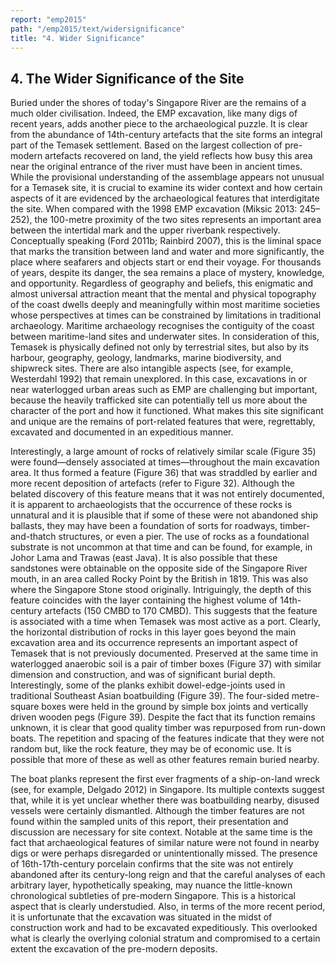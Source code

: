 ```yaml
---
report: "emp2015"
path: "/emp2015/text/widersignificance"
title: "4. Wider Significance"
---
```




## 4. The Wider Significance of the Site
Buried under the shores of today's Singapore River are the remains of a much older civilisation. Indeed, the EMP excavation, like many digs of recent years, adds another piece to the archaeological puzzle. It is clear from the abundance of 14th-century artefacts that the site forms an integral part of the Temasek settlement. Based on the largest collection of pre-modern artefacts recovered on land, the yield reflects how busy this area near the original entrance of the river must have been in ancient times. While the provisional understanding of the assemblage appears not unusual for a Temasek site, it is crucial to examine its wider context and how certain aspects of it are evidenced by the archaeological features that interdigitate the site. When compared with the 1998 EMP excavation (Miksic 2013: 245–252), the 100-metre proximity of the two sites represents an important area between the intertidal mark and the upper riverbank respectively. Conceptually speaking (Ford 2011b; Rainbird 2007), this is the liminal space that marks the transition between land and water and more significantly, the place where seafarers and objects start or end their voyage. For thousands of years, despite its danger, the sea remains a place of mystery, knowledge, and opportunity. Regardless of geography and beliefs, this enigmatic and almost universal attraction meant that the mental and physical topography of the coast dwells deeply and meaningfully within most maritime societies whose perspectives at times can be constrained by limitations in traditional archaeology. Maritime archaeology recognises the contiguity of the coast between maritime-land sites and underwater sites. In consideration of this, Temasek is physically defined not only by terrestrial sites, but also by its harbour, geography, geology, landmarks, marine biodiversity, and shipwreck sites. There are also intangible aspects (see, for example, Westerdahl 1992) that remain unexplored. In this case, excavations in or near waterlogged urban areas such as EMP are challenging but important, because the heavily trafficked site can potentially tell us more about the character of the port and how it functioned. What makes this site significant and unique are the remains of port-related features that were, regrettably, excavated and documented in an expeditious manner.

Interestingly, a large amount of rocks of relatively similar scale (Figure 35) were found—densely associated at times—throughout the main excavation area. It thus formed a feature (Figure 36) that was straddled by earlier and more recent deposition of artefacts (refer to Figure 32). Although the belated discovery of this feature means that it was not entirely documented, it is apparent to archaeologists that the occurrence of these rocks is unnatural and it is plausible that if some of these were not abandoned ship ballasts, they may have been a foundation of sorts for roadways, timber-and-thatch structures, or even a pier. The use of rocks as a foundational substrate is not uncommon at that time and can be found, for example, in Johor Lama and Trawas (east Java). It is also possible that these sandstones were obtainable on the opposite side of the Singapore River mouth, in an area called Rocky Point by the British in 1819. This was also where the Singapore Stone stood originally. Intriguingly, the depth of this feature coincides with the layer containing the highest volume of 14th-century artefacts (150 CMBD to 170 CMBD). This suggests that the feature is associated with a time when Temasek was most active as a port. Clearly, the horizontal distribution of rocks in this layer goes beyond the main excavation area and its occurrence represents an important aspect of Temasek that is not previously documented. Preserved at the same time in waterlogged anaerobic soil is a pair of timber boxes (Figure 37) with similar dimension and construction, and was of significant burial depth. Interestingly, some of the planks exhibit dowel-edge-joints used in traditional Southeast Asian boatbuilding (Figure 39). The four-sided metre-square boxes were held in the ground by simple box joints and vertically driven wooden pegs (Figure 39). Despite the fact that its function remains unknown, it is clear that good quality timber was repurposed from run-down boats. The repetition and spacing of the features indicate that they were not random but, like the rock feature, they may be of economic use. It is possible that more of these as well as other features remain buried nearby. 

The boat planks represent the first ever fragments of a ship-on-land wreck (see, for example, Delgado 2012) in Singapore. Its multiple contexts suggest that, while it is yet unclear whether there was boatbuilding nearby, disused vessels were certainly dismantled. Although the timber features are not found within the sampled units of this report, their presentation and discussion are necessary for site context. Notable at the same time is the fact that archaeological features of similar nature were not found in nearby digs or were perhaps disregarded or unintentionally missed. The presence of 16th-17th-century porcelain confirms that the site was not entirely abandoned after its century-long reign and that the careful analyses of each arbitrary layer, hypothetically speaking, may nuance the little-known chronological subtleties of pre-modern Singapore. This is a historical aspect that is clearly understudied. Also, in terms of the more recent period, it is unfortunate that the excavation was situated in the midst of construction work and had to be excavated expeditiously. This overlooked what is clearly the overlying colonial stratum and compromised to a certain extent the excavation of the pre-modern deposits.

<Figure caption="Figure 35. An anomalous layer of rocks, seen here in a spoil heap, was excavated from the 14th century layer (Patrick Tan)." img={"Figure_35.jpg"} />

<Figure caption="Figure 36. The rock feature in EMP 014 and EMP 015 (ISEAS)." img={"Figure_36.jpg"} />

<Figure caption="Figure 37. The timber box feature in EMP 011 (ISEAS)." img={"Figure_37.jpg"} />

<Figure caption="Figure 38. Drawing of a repurposed boat plank from the timber box feature in EMP 011 (Aaron Kao)." img={"Figure_38.jpg"} />

<Figure caption="Figure 39. Drawing of a shaped wooden peg from the timber box feature in EMP 011 (Aaron Kao)." img={"Figure_39.jpg"} />

